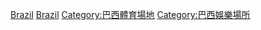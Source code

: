 [[Category:各國綜合體育場|Brazil]]
[[Category:南美洲綜合體育場|Brazil]]
[[Category:巴西體育場地|Category:巴西體育場地]]
[[Category:巴西娛樂場所|Category:巴西娛樂場所]]